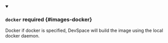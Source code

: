 


<details className="config-field" data-expandable="true" open>
<summary>

### `docker` <span className="config-field-required" data-required="false">required</span> <span className="config-field-type"></span> <span className="config-field-default"></span> <span className="config-field-enum"></span> {#images-docker}

Docker if docker is specified, DevSpace will build the image using the local docker daemon.

</summary>

<PartialDockerreference />


</details>
